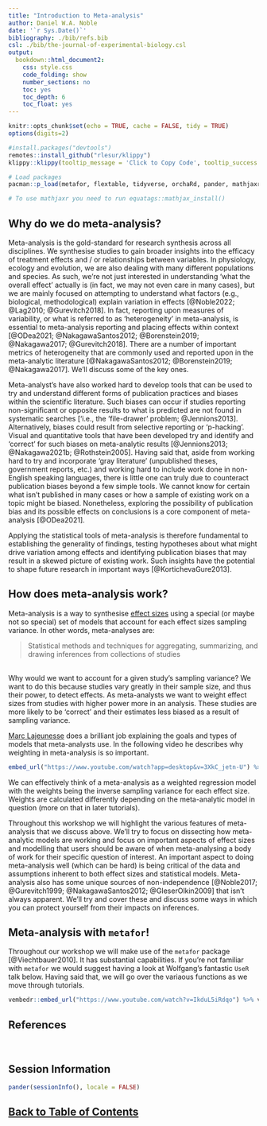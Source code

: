 ```yaml
---
title: "Introduction to Meta-analysis"
author: Daniel W.A. Noble
date: '`r Sys.Date()`'
bibliography: ./bib/refs.bib
csl: ./bib/the-journal-of-experimental-biology.csl
output:
  bookdown::html_document2:
    css: style.css
    code_folding: show
    number_sections: no
    toc: yes
    toc_depth: 6
    toc_float: yes
---
```


```r
knitr::opts_chunk$set(echo = TRUE, cache = FALSE, tidy = TRUE)
options(digits=2)
```

```r
#install.packages("devtools")
remotes::install_github("rlesur/klippy")
klippy::klippy(tooltip_message = 'Click to Copy Code', tooltip_success = 'Done', position = 'right', color = "red")

# Load packages
pacman::p_load(metafor, flextable, tidyverse, orchaRd, pander, mathjaxr, equatags, vembedr)

# To use mathjaxr you need to run equatags::mathjax_install()
```

## **Why do we do meta-analysis?**

Meta-analysis is the gold-standard for research synthesis across all disciplines. We synthesise studies to gain broader insights into the efficacy of treatment effects and / or relationships between variables. In physiology, ecology and evolution, we are also dealing with many different populations and species. As such, we're not just interested in understanding 'what the overall effect' actually is (in fact, we may not even care in many cases), but we are mainly focused on attempting to understand what factors (e.g., biological, methodological) explain variation in effects [@Noble2022; @Lag2010; @Gurevitch2018]. In fact, reporting upon measures of variability, or what is referred to as 'heterogeneity' in meta-analysis, is essential to meta-analysis reporting and placing effects within context [@ODea2021; @NakagawaSantos2012; @Borenstein2019; @Nakagawa2017; @Gurevitch2018]. There are a number of important metrics of heterogeneity that are commonly used and reported upon in the meta-analytic literature [@NakagawaSantos2012; @Borenstein2019; @Nakagawa2017]. We'll discuss some of the key ones.

Meta-analyst's have also worked hard to develop tools that can be used to try and understand different forms of publication practices and biases within the scientific literature. Such biases can occur if studies reporting non-significant or opposite results to what is predicted are not found in systematic searches ['i.e., the 'file-drawer' problem; @Jennions2013]. Alternatively, biases could result from selective reporting or 'p-hacking'. Visual and quantitative tools that have been developed try and identify and 'correct' for such biases on meta-analytic results [@Jennions2013; @Nakagawa2021b; @Rothstein2005]. Having said that, aside from working hard to try and incorporate 'gray literature' (unpublished theses, government reports, etc.) and working hard to include work done in non-English speaking languages, there is little one can truly due to counteract publication biases beyond a few simple tools. We cannot know for certain what isn't published in many cases or how a sample of existing work on a topic might be biased. Nonetheless, exploring the possibility of publication bias and its possible effects on conclusions is a core component of meta-analysis [@ODea2021]. 

Applying the statistical tools of meta-analysis is therefore fundamental to establishing the generality of findings, testing hypotheses about what might drive variation among effects and identifying publication biases that may result in a skewed picture of existing work. Such insights have the potential to shape future research in important ways [@KortichevaGure2013].

## **How does meta-analysis work?**

Meta-analysis is a way to synthesise [effect sizes](https://daniel1noble.github.io/meta-workshop/effect-size) using a special (or maybe not so special) set of models that account for each effect sizes sampling variance. In other words, meta-analyses are:

> Statistical methods and techniques for aggregating, summarizing, and drawing inferences from collections of studies

<br>
Why would we want to account for a given study's sampling variance? We want to do this because studies vary greatly in their sample size, and thus their power, to detect effects. As meta-analysts we want to weight effect sizes from studies with higher power more in an analysis. These studies are more likely to be 'correct' and their estimates less biased as a result of sampling variance.

[Marc Lajeunesse](http://lajeunesse.myweb.usf.edu) does a brilliant job explaining the goals and types of models that meta-analysts use. In the following video he describes why weighting in meta-analysis is so important. 

```r
embed_url("https://www.youtube.com/watch?app=desktop&v=3XkC_jetn-U") %>% use_align("center")
```

We can effectively think of a meta-analysis as a weighted regression model with the weights being the inverse sampling variance for each effect size. Weights are calculated differently depending on the meta-analytic model in question (more on that in later tutorials). 

Throughout this workshop we will highlight the various features of meta-analysis that we discuss above. We'll try to focus on dissecting how meta-analytic models are working and focus on important aspects of effect sizes and modelling that users should be aware of when meta-analysing a body of work for their specific question of interest. An important aspect to doing meta-analysis well (which can be hard) is being critical of the data and assumptions inherent to both effect sizes and statistical models. Meta-analysis also has some unique sources of non-independence [@Noble2017; @Gurevitch1999; @NakagawaSantos2012; @GleserOlkin2009] that isn't always apparent. We'll try and cover these and discuss some ways in which you can protect yourself from their impacts on inferences. 

## **Meta-analysis with `metafor`!**

Throughout our workshop we will make use of the `metafor` package [@Viechtbauer2010]. It has substantial capabilities. If you're not familiar with `metafor` we would suggest having a look at Wolfgang's fantastic `UseR` talk below. Having said that, we will go over the variaous functions as we move through tutorials.

```r
vembedr::embed_url("https://www.youtube.com/watch?v=IkduL5iRdqo") %>% vembedr::use_align("center")
```

## **References**

<div id="refs"></div>

<br>

## **Session Information**

```r
pander(sessionInfo(), locale = FALSE)
```

## [Back to Table of Contents](https://daniel1noble.github.io/meta-workshop/) {.hide}

<div class="tocify-extend-page" data-unique="tocify-extend-page" style="height: 0;"></div>
